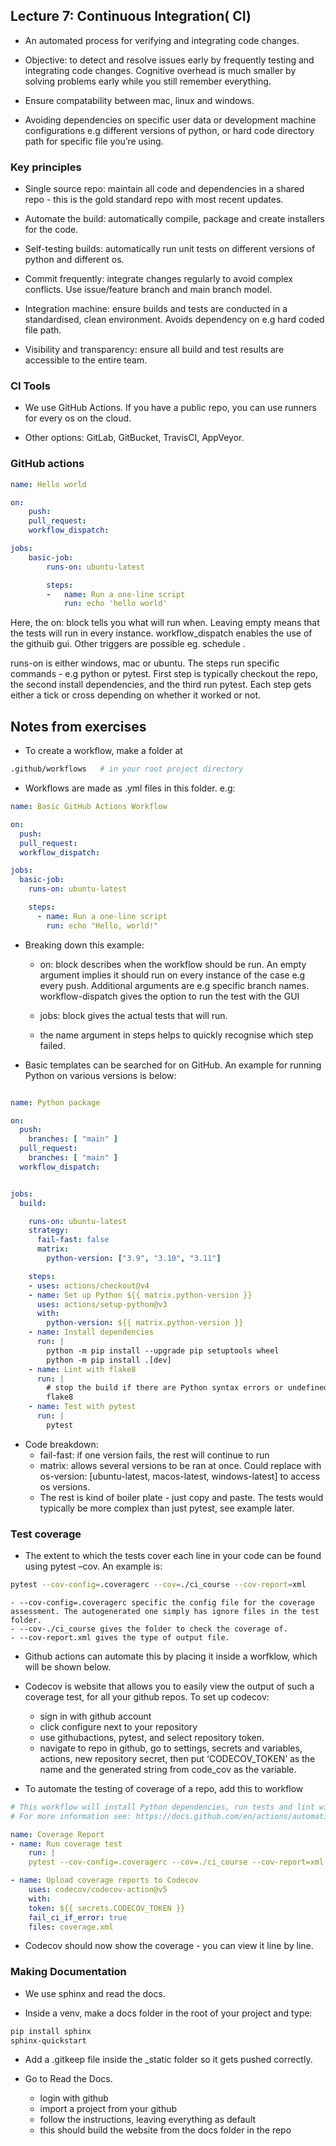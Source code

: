 ## Lecture 7: Continuous Integration( CI)

- An automated process for verifying and integrating code changes.

- Objective: to detect and resolve issues early by frequently testing and integrating code changes. Cognitive overhead is much smaller by solving problems early while you still remember everything.

- Ensure compatability between mac, linux and windows.

- Avoiding dependencies on specific user data or development machine configurations e.g different versions of python, or hard code directory path for specific file you're using.


### Key principles
- Single source repo: maintain all code and dependencies in a shared repo - this is the gold standard repo with most recent updates.

- Automate the build: automatically compile, package and create installers for the code.

- Self-testing builds: automatically run unit tests on different versions of python and different os.

- Commit frequently: integrate changes regularly to avoid complex conflicts. Use issue/feature branch and main branch model.

- Integration machine: ensure builds and tests are conducted in a standardised, clean environment. Avoids dependency on e.g hard coded file path.

- Visibility and transparency: ensure all build and test results are accessible to the entire team.



### CI Tools
- We use GitHub Actions. If you have a public repo, you can use runners for every os on the cloud.

- Other options: GitLab, GitBucket, TravisCI, AppVeyor.


### GitHub actions
```yaml
name: Hello world

on:
    push:
    pull_request:
    workflow_dispatch:

jobs:
    basic-job:
        runs-on: ubuntu-latest

        steps:
        -   name: Run a one-line script
            run: echo 'hello world'
```

Here, the on: block tells you what will run when. Leaving empty means that the tests will run in every instance. workflow_dispatch enables the use of the githuib gui. Other triggers are possible eg. schedule .

runs-on is either windows, mac or ubuntu. The steps run specific commands - e.g python or pytest. First step is typically checkout the repo, the second install dependencies, and the third run pytest. Each step gets either a tick or cross depending on whether it worked or not.



## Notes from exercises
- To create a workflow, make a folder at 
```bash
.github/workflows   # in your root project directory
```

- Workflows are made as .yml files in this folder. e.g:
```yaml
name: Basic GitHub Actions Workflow

on:
  push:
  pull_request:
  workflow_dispatch:

jobs:
  basic-job:
    runs-on: ubuntu-latest

    steps:
      - name: Run a one-line script
        run: echo "Hello, world!"
```
- Breaking down this example:
    - on: block describes when the workflow should be run. An empty argument implies it should run on every instance of the case e.g every push. Additional arguments are e.g specific branch names. workflow-dispatch gives the option to run the test with the GUI

    - jobs: block gives the actual tests that will run.

    - the name argument in steps helps to quickly recognise which step failed.



- Basic templates can be searched for on GitHub. An example for running Python on various versions is below:

```yaml

name: Python package

on:
  push:
    branches: [ "main" ]
  pull_request:
    branches: [ "main" ]
  workflow_dispatch:


jobs:
  build:

    runs-on: ubuntu-latest
    strategy:
      fail-fast: false
      matrix:
        python-version: ["3.9", "3.10", "3.11"]

    steps:
    - uses: actions/checkout@v4
    - name: Set up Python ${{ matrix.python-version }}
      uses: actions/setup-python@v3
      with:
        python-version: ${{ matrix.python-version }}
    - name: Install dependencies
      run: |
        python -m pip install --upgrade pip setuptools wheel
        python -m pip install .[dev]
    - name: Lint with flake8
      run: |
        # stop the build if there are Python syntax errors or undefined names
        flake8
    - name: Test with pytest
      run: |
        pytest

```

- Code breakdown:
    - fail-fast: if one version fails, the rest will continue to run
    - matrix: allows several versions to be ran at once. Could replace with os-version: [ubuntu-latest, macos-latest, windows-latest] to access os versions. 
    - The rest is kind of boiler plate - just copy and paste. The tests would typically be more complex than just pytest, see example later.



### Test coverage
- The extent to which the tests cover each line in your code can be found using pytest --cov. An example is:
```bash
pytest --cov-config=.coveragerc --cov=./ci_course --cov-report=xml
```
    - --cov-config=.coveragerc specific the config file for the coverage assessment. The autogenerated one simply has ignore files in the test folder.
    - --cov-./ci_course gives the folder to check the coverage of.
    - --cov-report.xml gives the type of output file. 

- Github actions can automate this by placing it inside a worfklow, which will be shown below.

- Codecov is website that allows you to easily view the output of such a coverage test, for all your github repos. To set up codecov:
    - sign in with github account
    - click configure next to your repository
    - use githubactions, pytest, and select repository token. 
    - navigate to repo in github, go to settings, secrets and variables, actions, new repository secret, then put 'CODECOV_TOKEN' as the name and the generated string from code_cov as the variable. 

- To automate the testing of coverage of a repo, add this to workflow

```yaml
# This workflow will install Python dependencies, run tests and lint with a variety of Python versions
# For more information see: https://docs.github.com/en/actions/automating-builds-and-tests/building-and-testing-python

name: Coverage Report
- name: Run coverage test
    run: |
    pytest --cov-config=.coveragerc --cov=./ci_course --cov-report=xml --cov-branch

- name: Upload coverage reports to Codecov
    uses: codecov/codecov-action@v5
    with:
    token: ${{ secrets.CODECOV_TOKEN }}
    fail_ci_if_error: true
    files: coverage.xml

```

- Codecov should now show the coverage - you can view it line by line. 



### Making Documentation
- We use sphinx and read the docs.

- Inside a venv, make a docs folder in the root of your project and type:
```bash
pip install sphinx
sphinx-quickstart
``` 

- Add a .gitkeep file inside the _static folder so it gets pushed correctly.

- Go to Read the Docs. 
    - login with github
    - import a project from your github
    - follow the instructions, leaving everything as default
    - this should build the website from the docs folder in the repo









